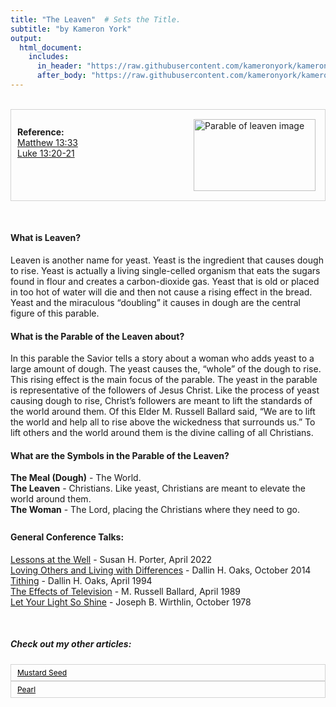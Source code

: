 ```yaml
---
title: "The Leaven"  # Sets the Title.
subtitle: "by Kameron York"
output:
  html_document:
    includes:
      in_header: "https://raw.githubusercontent.com/kameronyork/kameronyork.github.io/main/parables/headers/leaven-header.html"
      after_body: "https://raw.githubusercontent.com/kameronyork/kameronyork.github.io/main/parables/footer.html"
---
```

<br>
<div style="border: 1px solid lightgray; padding: 10px; overflow: hidden;">
<img src="https://raw.githubusercontent.com/kameronyork/kameronyork.github.io/main/docs/assets/leaven.jpeg" alt="Parable of leaven image" style="float: right; width: 195px; height: 115px; padding: 5px;">
<br>
<h4 style="text-align: left; margin: 0;">Reference:</h4>
<p style="text-align: left; margin: 0;">
<a href="https://www.churchofjesuschrist.org/study/scriptures/nt/matt/13?lang=eng&id=33#p33" target="_blank">Matthew 13:33</a><br>
<a href="https://www.churchofjesuschrist.org/study/scriptures/nt/luke/13?lang=eng&id=20-21#p20" target="_blank">Luke 13:20-21</a><br>
</p>
</div>
<br>


#### What is Leaven?

Leaven is another name for yeast.  Yeast is the ingredient that causes dough to rise.  Yeast is actually a living single-celled organism that eats the sugars found in flour and creates a carbon-dioxide gas.  Yeast that is old or placed in too hot of water will die and then not cause a rising effect in the bread.  Yeast and the miraculous "doubling" it causes in dough are the central figure of this parable.

#### What is the Parable of the Leaven about?

In this parable the Savior tells a story about a woman who adds yeast to a large amount of dough.  The yeast causes the, "whole" of the dough to rise.  This rising effect is the main focus of the parable.  The yeast in the parable is representative of the followers of Jesus Christ.  Like the process of yeast causing dough to rise, Christ's followers are meant to lift the standards of the world around them.  Of this Elder M. Russell Ballard said, "We are to lift the world and help all to rise above the wickedness that surrounds us."  To lift others and the world around them is the divine calling of all Christians.

#### What are the Symbols in the Parable of the Leaven?

<b>The Meal (Dough)</b> - The World.<br>
<b>The Leaven</b> - Christians.  Like yeast, Christians are meant to elevate the world around them.<br>
<b>The Woman</b> - The Lord, placing the Christians where they need to go.<br>
<br>

<div style="margin-top: -10px;">
#### General Conference Talks:
<a href="https://www.churchofjesuschrist.org/study/general-conference/2022/04/32porter">Lessons at the Well</a> - Susan H. Porter, April 2022<br>
<a href="https://www.churchofjesuschrist.org/study/general-conference/2014/10/loving-others-and-living-with-differences">Loving Others and Living with Differences</a> - Dallin H. Oaks, October 2014<br>
<a href="https://www.churchofjesuschrist.org/study/general-conference/1994/04/tithing">Tithing</a> - Dallin H. Oaks, April 1994<br>
<a href="https://www.churchofjesuschrist.org/study/general-conference/1989/04/the-effects-of-television">The Effects of Television</a> - M. Russell Ballard, April 1989<br>
<a href="https://www.churchofjesuschrist.org/study/general-conference/1978/10/let-your-light-so-shine">Let Your Light So Shine</a> - Joseph B. Wirthlin, October 1978<br>


<br>

##### Check out my other articles:

<link rel="stylesheet" href="https://kameronyork.github.io/scripting/themify-icons/themify-icons.css">
<div class="container">
<div class="row">
<div class="col-12 text-md-left">
<nav class="pagination mt-3">
<a class="nav nav-prev" href="https://kameronyork.com/parables/mustard-seed.html" style="background-color: transparent; color: black; padding: 5px 10px; border: 1px solid lightgray; cursor: pointer; white-space: nowrap; font-size: 12px; display: flex; align-items: center;" 
onmouseover="this.style.backgroundColor='lightgray';" 
onmouseout="this.style.backgroundColor='transparent';" 
onmousedown="this.style.backgroundColor='gray';" 
onmouseup="this.style.backgroundColor='lightgray';">
<i class="ti-arrow-left mr-2"></i>
<span style="display: none;" class="d-md-inline-block">Mustard Seed</span>
<span style="display: inline-block;" class="d-md-none">Mustard Seed</span>
</a>
<a class="nav nav-next ml-3" href="https://kameronyork.com/parables/pearl.html" style="background-color: transparent; color: black; padding: 5px 10px; border: 1px solid lightgray; cursor: pointer; white-space: nowrap; font-size: 12px; display: flex; align-items: center;" 
onmouseover="this.style.backgroundColor='lightgray';" 
onmouseout="this.style.backgroundColor='transparent';" 
onmousedown="this.style.backgroundColor='gray';" 
onmouseup="this.style.backgroundColor='lightgray';">
<span style="display: none;" class="d-md-inline-block">Pearl</span>
<span style="display: inline-block;" class="d-md-none">Pearl</span>
<i class="ti-arrow-right ml-2"></i>
</a>
</nav>
</div>
</div>
</div>
